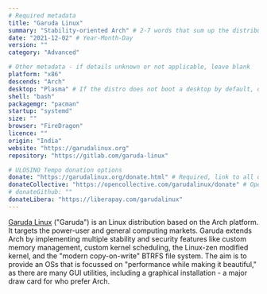 ```yaml
---
# Required metadata
title: "Garuda Linux"
summary: "Stability-oriented Arch" # 2-7 words that sum up the distribution
date: "2021-12-02" # Year-Month-Day
version: ""
category: "Advanced"

# Other metadata - if details unknown or not applicable, leave blank
platform: "x86"
descends: "Arch"
desktop: "Plasma" # If the distro does not boot a desktop by default, or doesn't ship one, leave 'desktop' blank
shell: "bash"
packagemgr: "pacman"
startup: "systemd"
size: ""
browser: "FireDragon"
licence: ""
origin: "India"
website: "https://garudalinux.org"
repository: "https://gitlab.com/garuda-linux"

# ULOSINO Tempo donation options
donate: "https://garudalinux.org/donate.html" # Required, link to all donation options
donateCollective: "https://opencollective.com/garudalinux/donate" # Open Collective
# donateGithub: ""
donateLibera: "https://liberapay.com/garudalinux"
---
```


[Garuda Linux](https://garudalinux.org) ("Garuda") is an Linux distribution based on the Arch platform. It targets the power-user and general computing markets. Garuda extends Arch by implementing multiple stability and security features like custom memory management, custom kernel scheduling, the Linux-zen modified kernel, and the "modern copy-on-write" BTRFS file system. The aim is to provide an OSs that is focussed on "performance while making it beautiful," as there are many GUI utilities, including a graphical installation - a major draw card for who prefer Arch.
